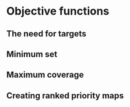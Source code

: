 # Objective functions

## The need for targets

## Minimum set

## Maximum coverage

## Creating ranked priority maps

